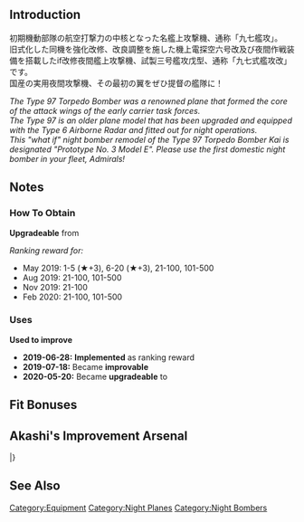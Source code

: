 {{EquipmentInfo|344}}

==Introduction==
初期機動部隊の航空打撃力の中核となった名艦上攻撃機、通称「九七艦攻」。<br>
旧式化した同機を強化改修、改良調整を施した機上電探空六号改及び夜間作戦装備を搭載したif改修夜間艦上攻撃機、試製三号艦攻戊型、通称「九七式艦攻改」です。<br>
国産の実用夜間攻撃機、その最初の翼をぜひ提督の艦隊に！

''The Type 97 Torpedo Bomber was a renowned plane that formed the core of the attack wings of the early carrier task forces.''<br>
''The Type 97 is an older plane model that has been upgraded and equipped with the Type 6 Airborne Radar and fitted out for night operations.''<br>
''This "what if" night bomber remodel of the Type 97 Torpedo Bomber Kai is designated "Prototype No. 3 Model E". Please use the first domestic night bomber in your fleet, Admirals!''

==Notes==
<div class="mw-collapsible"><h3>How To Obtain</h3>
<div class="mw-collapsible-content">
'''Upgradeable''' from {{Equipment/Link|Type 97 Torpedo Bomber (931 Air Group)}}

''Ranking reward for:''
* May 2019: 1-5 (★+3), 6-20 (★+3), 21-100, 101-500
* Aug 2019: 21-100, 101-500
* Nov 2019: 21-100
* Feb 2020: 21-100, 101-500

</div></div>

<div class="mw-collapsible"><h3>Uses</h3>
<div class="mw-collapsible-content">
'''Used to improve''' {{Equipment/Link|Type 97 Torpedo Bomber (Skilled)}}

</div></div>


<div class="mw-collapsible><h3>Updates History</h3>
<div class="mw-collapsible-content>
* '''2019-06-28:''' '''Implemented''' as ranking reward
* '''2019-07-18:''' Became '''improvable'''
* '''2020-05-20:''' Became '''upgradeable''' to {{Equipment/Link|Tenzan Model 12A Kai (w/ Type 6 Airborne Radar Kai)}}
</div></div>

==Fit Bonuses==
{{:Prototype Type 97 Torpedo Bomber Kai No. 3 Model E (w/ Type 6 Airborne Radar Kai)/Bonuses}}

== Akashi's Improvement Arsenal ==
{{AkashiWorkshop}}
{{AkashiWorkshopLine
| Name = {{PAGENAME}}
| ItemType = BluePlane
| Fuel = 270
| Ammo = 390
| Steel = 0
| Baux = 470
|Mats0-5 = 7/8
|Mats6-9 = 9/15
|Mats10 = 40/80
|Screws0-5 = 3/4
|Screws6-9 = 5/6
|Screws10 = 11/22
|EquipConsume0-5 = 2x{{BluePlane|Type 97 Torpedo Bomber}}
|EquipConsume6-9 = 2x{{BluePlane|Tenzan}}
|EquipConsume10 = 1x{{BluePlane|Tenzan Model 12A}}<br>2x{{AvMat}}<br>2x{{SCM}}
| Sun = R<br>&nbsp;
| Tue = &nbsp;<br>Z
| Wed = &nbsp;<br>Z
| Thu = R<br>Z
| Fri = R<br>&nbsp;
| Sat = R<br>&nbsp;
| 2ndShip = [[Taigei#Second Upgrade|Ryuuhou Kai]]<br>[[Zuihou#Third Upgrade|Zuihou Kai Ni B]]
| Notes =  Upgrades to [[Tenzan Model 12A Kai (w/ Type 6 Airborne Radar Kai)]].
}}
|}

==See Also==
{{Equipmentlist}}
[[Category:Equipment]]
[[Category:Night Planes]]
[[Category:Night Bombers]]
